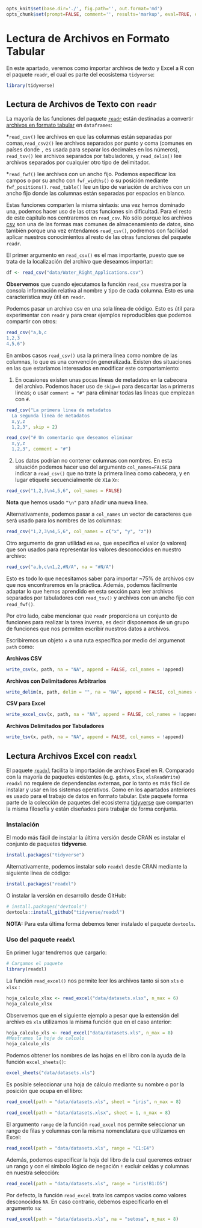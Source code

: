 ```r
opts_knit$set(base.dir='./', fig.path='', out.format='md')
opts_chunk$set(prompt=FALSE, comment='', results='markup', eval=TRUE, echo=TRUE)
```



# Lectura de Archivos en Formato Tabular

En este apartado, veremos como importar archivos de texto y Excel a R con el paquete `readr`, el cual es parte del ecosistema `tidyverse`:


```r
library(tidyverse)
```

## Lectura de Archivos de Texto con `readr`

La mayoría de las funciones del paquete [`readr`](http://readr.tidyverse.org/) están destinadas a convertir [archivos en formato tabular](https://es.wikipedia.org/wiki/Valores_separados_por_comas) en `dataframes`:

*`read_csv()` lee archivos en que las columnas están separadas por comas,`read_csv2()` lee archivos separados por punto y coma (comunes en países donde `,` es usada para separar los decimales en los números),
`read_tsv()` lee archivos separados por tabuladores, y `read_delim()` lee archivos separados por cualquier otro tipo de delimitador.

*`read_fwf()` lee archivos con un ancho fijo. Podemos especificar los campos o por su ancho con `fwf_widths()` o su posición mediante `fwf_positions()`.
`read_table()` lee un tipo de variación de archivos con un ancho fijo donde las columnas están separadas por espacios en blanco.
  
Estas funciones comparten la misma sintaxis: una vez hemos dominado una,  podemos hacer uso de las otras funciones sin dificultad. Para el resto de este capítulo nos centraremos en `read_csv`.  No sólo porque los archivos [csv](https://es.wikipedia.org/wiki/Valores_separados_por_comas) son una de las formas mas comunes de almacenamiento de datos, sino también porque una vez entendamos `read_csv()`, podremos con facilidad aplicar nuestros conocimientos al resto de las otras funciones del paquete `readr`.

El primer argumento en `read_csv()` es el mas importante, puesto que se trata de la localización del archivo que deseamos importar:


```r
df <- read_csv("data/Water_Right_Applications.csv")
```

__Observemos__ que cuando ejecutamos la función `read_csv` muestra por la consola información relativa al nombre y tipo de cada columna. Esto es una característica muy útil en `readr`.
  
Podemos pasar un archivo csv en una sola línea de código. Esto es útil para experimentar con `readr` y para crear ejemplos reproducibles que podemos compartir con otros:


```r
read_csv("a,b,c
1,2,3
4,5,6")
```


En ambos casos `read_csv()` usa la primera línea como nombre de las columnas, lo que es una convención generalizada. Existen dos situaciones en las que estaríamos interesados en modificar este comportamiento:

1. En ocasiones existen unas pocas líneas de metadatos en la cabecera del archivo. Podemos hacer uso de `skip=n` para descartar las `n` primeras lineas; o usar `comment = "#"` para eliminar todas las líneas que empiezan con `#`.

    
```r
read_csv("La primera linea de metadatos
  La segunda linea de metadatos
  x,y,z
  1,2,3", skip = 2)
```

```r
read_csv("# Un comentario que deseamos eliminar
  x,y,z
  1,2,3", comment = "#")
```


2. Los datos podrían no contener columnas con nombres. En esta situación podemos hacer uso del argumento `col_names=FALSE` para indicar a `read_csv()` que no trate la primera linea como cabecera, y en lugar etiquete secuencialmente de `X1`a `Xn`:

```r
read_csv("1,2,3\n4,5,6", col_names = FALSE)
```

__Nota__ que hemos usado `"\n"` para añadir una nueva linea.

Alternativamente, podemos pasar a `col_names` un vector de caracteres que será      usado para los nombres de las columnas:
  
```r
read_csv("1,2,3\n4,5,6", col_names = c("x", "y", "z"))
```


Otro argumento de gran utilidad es `na`, que especifica el valor (o valores) que son usados para representar los valores desconocidos en nuestro archivo:

```r
read_csv("a,b,c\n1,2,#N/A", na = "#N/A")
```

Esto es todo lo que necesitamos saber para importar ~75% de archivos csv que nos encontraremos en la práctica. Además, podemos fácilmente adaptar lo que hemos aprendido en esta sección para leer archivos separados por tabuladores con `read_tsv()` y archivos con un ancho fijo con `read_fwf()`.

Por otro lado, cabe mencionar que `readr` proporciona un conjunto de funciones para realizar la tarea inversa, es decir disponemos de un grupo de funciones que nos permiten escribir nuestros datos a archivos.

Escribiremos un objeto `x` a una ruta específica por medio del argumenot `path` como:


__Archivos CSV__

```r
write_csv(x, path, na = "NA", append = FALSE, col_names = !append)
```


__Archivos con Delimitadores Arbitrarios__

```r
write_delim(x, path, delim = "", na = "NA", append = FALSE, col_names = !append)
```

__CSV para Excel__

```r
write_excel_csv(x, path, na = "NA", append = FALSE, col_names = !append)
```


__Archivos Delimitados por Tabuladores__

```r
write_tsv(x, path, na = "NA", append = FALSE, col_names = !append)
```



## Lectura Archivos Excel con `readxl` 

El paquete [`readxl`](http://readxl.tidyverse.org/) facilita la importación de archivos Excel en R. Comparado con la mayoría de paquetes existentes (e.g. `gdata`, `xlsx`, `xlsReadWrite`) `readxl` no requiere de dependencias externas, por lo tanto es más fácil de instalar y usar en los sistemas operativos. Como en los apartados anteriores es usado para el trabajo de datos en formato tabular. Este paquete forma parte de la colección de paquetes del ecosistema [tidyverse](http://tidyverse.org/) que comparten la misma filosofía y están diseñados para trabajar de forma conjunta.

### Instalación

El modo más fácil de instalar la última versión desde CRAN es instalar el conjunto de paquetes __tidyverse__.

```r
install.packages("tidyverse")
```

Alternativamente, podemos instalar solo `readxl` desde CRAN mediante la siguiente línea de código:

```r
install.packages("readxl")
```

O instalar la versión en desarrollo desde GitHub:

```r
# install.packages("devtools")
devtools::install_github("tidyverse/readxl")
```

__NOTA:__ Para esta última forma debemos tener instalado el paquete `devtools`.


### Uso del paquete `readxl`

En primer lugar tendremos que cargarlo:

```r
# Cargamos el paquete
library(readxl)
```



La función `read_excel()` nos permite leer los archivos tanto si son `xls` o `xlsx` :


```r
hoja_calculo_xlsx <- read_excel("data/datasets.xlsx", n_max = 6)
hoja_calculo_xlsx
```


Observemos que en el siguiente ejemplo a pesar que la extensión del archivo es `xls` utilizamos la misma función que en el caso anterior:


```r
hoja_calculo_xls <- read_excel("data/datasets.xls", n_max = 8)
#Mostramos la hoja de calculo
hoja_calculo_xls
```



Podemos obtener los nombres de las hojas en el libro con la ayuda de la función `excel_sheets()`:

```r
excel_sheets("data/datasets.xls")
```


Es posible seleccionar una hoja de cálculo mediante su nombre o por la posición que ocupa en el libro:

```r
read_excel(path = "data/datasets.xls", sheet = "iris", n_max = 8)
```



```r
read_excel(path = "data/datasets.xlsx", sheet = 1, n_max = 8)
```


El argumento `range` de la función `read_excel` nos permite seleccionar un rango de filas y columnas con la misma nomenclatura que utilizamos en Excel:

```r
read_excel(path = "data/datasets.xls", range = "C1:E4")
```

Además, podemos especificar la hoja del libro de la cual queremos extraer un rango y con el símbolo lógico de negación `!` excluir celdas y columnas en nuestra selección:

```r
read_excel(path = "data/datasets.xls", range = "iris!B1:D5")
```

Por defecto, la función `read_excel` trata los campos vacíos como valores desconocidos `NA`. En caso contrario, debemos especificarlo en el argumento `na`:

```r
read_excel(path = "data/datasets.xls", na = "setosa", n_max = 8)
```


















